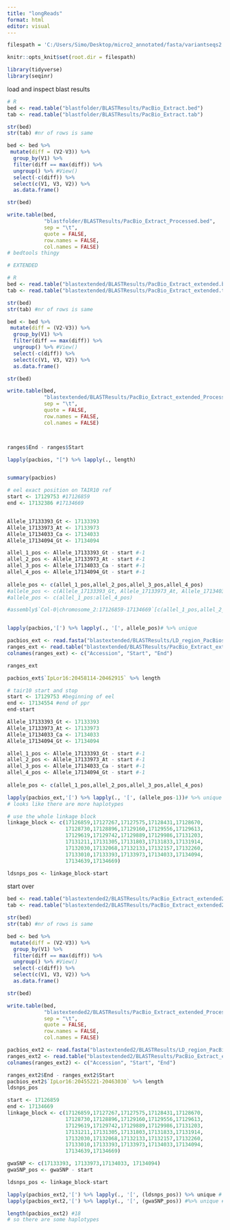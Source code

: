 ---
title: "longReads"
format: html
editor: visual
---

```{r, setup, include=FALSE}

filespath = 'C:/Users/Simo/Desktop/micro2_annotated/fasta/variantseqs2'

knitr::opts_knit$set(root.dir = filespath)

```

```{r}
library(tidyverse)
library(seqinr)
```

load and inspect blast results

```{r}


# R
bed <- read.table("blastfolder/BLASTResults/PacBio_Extract.bed")
tab <- read.table("blastfolder/BLASTResults/PacBio_Extract.tab")

str(bed)
str(tab) #nr of rows is same

bed <- bed %>%
 mutate(diff = (V2-V3)) %>%
  group_by(V1) %>%
  filter(diff == max(diff)) %>%
  ungroup() %>% #View()
  select(-c(diff)) %>%
  select(c(V1, V3, V2)) %>%
  as.data.frame()

str(bed)

write.table(bed,
            "blastfolder/BLASTResults/PacBio_Extract_Processed.bed",
            sep = "\t",
            quote = FALSE,
            row.names = FALSE,
            col.names = FALSE)
# bedtools thingy
```

```{r}
# EXTENDED  

# R
bed <- read.table("blastextended/BLASTResults/PacBio_Extract_extended.bed")
tab <- read.table("blastextended/BLASTResults/PacBio_Extract_extended.tab")

str(bed)
str(tab) #nr of rows is same

bed <- bed %>%
 mutate(diff = (V2-V3)) %>%
  group_by(V1) %>%
  filter(diff == max(diff)) %>%
  ungroup() %>% #View()
  select(-c(diff)) %>%
  select(c(V1, V3, V2)) %>%
  as.data.frame()

str(bed)

write.table(bed,
            "blastextended/BLASTResults/PacBio_Extract_extended_Processed.bed",
            sep = "\t",
            quote = FALSE,
            row.names = FALSE,
            col.names = FALSE)
```

```{r}

```

```{r}

```

```{r}
ranges$End - ranges$Start

lapply(pacbios, "[") %>% lapply(., length)
```

```{r}

```

```{r}
summary(pacbios)

# eel exact position on TAIR10 ref
start <- 17129753 #17126859
end <- 17132386 #17134669


Allele_17133393_Gt <- 17133393
Allele_17133973_At <- 17133973
Allele_17134033_Ca <- 17134033
Allele_17134094_Gt <- 17134094

allel_1_pos <- Allele_17133393_Gt - start #-1
allel_2_pos <- Allele_17133973_At - start #-1
allel_3_pos <- Allele_17134033_Ca - start #-1
allel_4_pos <- Allele_17134094_Gt - start #-1
  
allele_pos <- c(allel_1_pos,allel_2_pos,allel_3_pos,allel_4_pos)
#allele_pos <- c(Allele_17133393_Gt, Allele_17133973_At, Allele_17134033_Ca, Allele_17134094_Gt)
#allele_pos <- c(allel_1_pos:allel_4_pos)
```

```{r}

#assembly$`Col-0|chromosome_2:17126859-17134669`[c(allel_1_pos,allel_2_pos,allel_3_pos,allel_4_pos)]


lapply(pacbios,'[') %>% lapply(., '[', allele_pos)# %>% unique 
```

```{r}

pacbios_ext <- read.fasta("blastextended/BLASTResults/LD_region_PacBios_extended.fasta")
ranges_ext <- read.table("blastextended/BLASTResults/PacBio_Extract_extended_Processed.bed")
colnames(ranges_ext) <- c("Accession", "Start", "End")

ranges_ext
```

```{r}
pacbios_ext$`IpLor16:20458114-20462915` %>% length
```

```{r}

# tair10 start and stop
start <- 17129753 #beginning of eel
end <- 17134554 #end of ppr
end-start

Allele_17133393_Gt <- 17133393
Allele_17133973_At <- 17133973
Allele_17134033_Ca <- 17134033
Allele_17134094_Gt <- 17134094

allel_1_pos <- Allele_17133393_Gt - start #-1
allel_2_pos <- Allele_17133973_At - start #-1
allel_3_pos <- Allele_17134033_Ca - start #-1
allel_4_pos <- Allele_17134094_Gt - start #-1
  
allele_pos <- c(allel_1_pos,allel_2_pos,allel_3_pos,allel_4_pos)

lapply(pacbios_ext,'[') %>% lapply(., '[', (allele_pos-1))# %>% unique 
# looks like there are more haplotypes

```

```{r}
# use the whole linkage block
linkage_block <- c(17126859,17127267,17127575,17128431,17128670,
                   17128730,17128896,17129160,17129556,17129613,
                   17129619,17129742,17129889,17129986,17131203,
                   17131211,17131305,17131803,17131833,17131914,
                   17132030,17132068,17132133,17132157,17132260,
                   17133010,17133393,17133973,17134033,17134094,
                   17134639,17134669)

ldsnps_pos <- linkage_block-start

```

start over

```{r}

bed <- read.table("blastextended2/BLASTResults/PacBio_Extract_extended2.bed")
tab <- read.table("blastextended2/BLASTResults/PacBio_Extract_extended2.tab")

str(bed)
str(tab) #nr of rows is same

bed <- bed %>%
 mutate(diff = (V2-V3)) %>%
  group_by(V1) %>%
  filter(diff == max(diff)) %>%
  ungroup() %>% #View()
  select(-c(diff)) %>%
  select(c(V1, V3, V2)) %>%
  as.data.frame()

str(bed)

write.table(bed,
            "blastextended2/BLASTResults/PacBio_Extract_extended_Processed2.bed",
            sep = "\t",
            quote = FALSE,
            row.names = FALSE,
            col.names = FALSE)
```

```{r}
pacbios_ext2 <- read.fasta("blastextended2/BLASTResults/LD_region_PacBios_extended2.fasta")
ranges_ext2 <- read.table("blastextended2/BLASTResults/PacBio_Extract_extended_Processed2.bed")
colnames(ranges_ext2) <- c("Accession", "Start", "End")
```

```{r}
ranges_ext2$End - ranges_ext2$Start
pacbios_ext2$`IpLor16:20455221-20463030` %>% length
ldsnps_pos
```

```{r}

start <- 17126859
end <- 17134669
linkage_block <- c(17126859,17127267,17127575,17128431,17128670,
                   17128730,17128896,17129160,17129556,17129613,
                   17129619,17129742,17129889,17129986,17131203,
                   17131211,17131305,17131803,17131833,17131914,
                   17132030,17132068,17132133,17132157,17132260,
                   17133010,17133393,17133973,17134033,17134094,
                   17134639,17134669)

gwaSNP <- c(17133393, 17133973,17134033, 17134094)
gwaSNP_pos <- gwaSNP - start

ldsnps_pos <- linkage_block-start
```

```{r}
lapply(pacbios_ext2,'[') %>% lapply(., '[', (ldsnps_pos)) %>% unique # 13
lapply(pacbios_ext2,'[') %>% lapply(., '[', (gwaSNP_pos)) #%>% unique # 9

length(pacbios_ext2) #18
# so there are some haplotypes
```

```{r}

```
